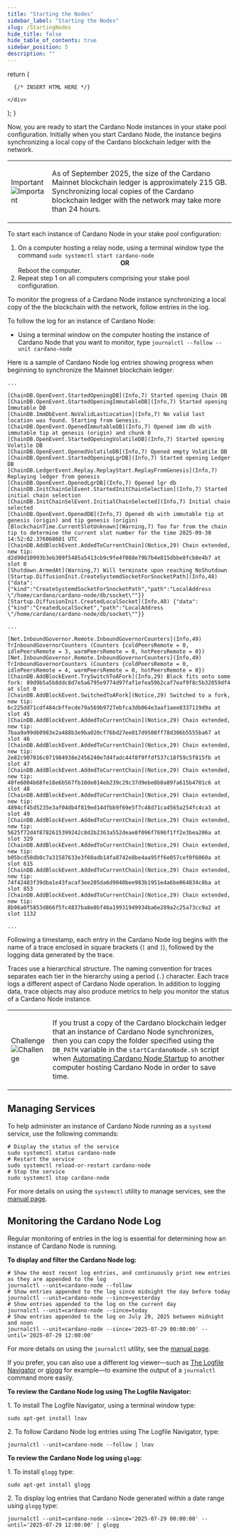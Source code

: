 ```yaml
---
title: "Starting the Nodes"
sidebar_label: "Starting the Nodes"
slug: /StartingNodes
hide_title: false
hide_table_of_contents: true
sidebar_position: 5
description: ""
---
```



  return (
    <div>

      {/* INSERT HTML HERE */}

    </div>
  );
}

<!-- <HTMLContent /> -->

Now, you are ready to start the Cardano Node instances in your stake pool configuration. Initially when you start Cardano Node, the instance begins synchronizing a local copy of the Cardano blockchain ledger with the network.

<table class="box">
  <tbody>
    <tr>
      <td class="boxLabel"><p class="boxLabel">Important<br /><img src="img/BoxImportant.png" alt="Important" /></p></td>
      <td class="boxText"><p class="boxText">As of September 2025, the size of the Cardano Mainnet blockchain ledger is approximately 215 GB. Synchronizing local copies of the Cardano blockchain ledger with the network may take more than 24 hours.</p></td>
    </tr>
  </tbody>
</table>

<p class="pi">To start each instance of Cardano Node in your stake pool configuration:</p>

<ol>
  <li>On a computer hosting a relay node, using a terminal window type the command <code>sudo systemctl start cardano-node</code><center><strong>OR</strong></center>Reboot the computer.</li>
  <li>Repeat step 1 on all computers comprising your stake pool configuration.</li>
</ol>

To monitor the progress of a Cardano Node instance synchronizing a local copy of the the blockchain with the network, follow entries in the log.

<p class="pi">To follow the log for an instance of Cardano Node:</p>

<ul class="ss">
  <li>Using a terminal window on the computer hosting the instance of Cardano Node that you want to monitor, type <code>journalctl --follow --unit cardano-node</code></li>
</ul>


Here is a sample of Cardano Node log entries showing progress when beginning to synchronize the Mainnet blockchain ledger:
```
...

[ChainDB.OpenEvent.StartedOpeningDB](Info,7) Started opening Chain DB
[ChainDB.OpenEvent.StartedOpeningImmutableDB](Info,7) Started opening Immutable DB
[ChainDB.ImmDbEvent.NoValidLastLocation](Info,7) No valid last location was found. Starting from Genesis.
[ChainDB.OpenEvent.OpenedImmutableDB](Info,7) Opened imm db with immutable tip at genesis (origin) and chunk 0
[ChainDB.OpenEvent.StartedOpeningVolatileDB](Info,7) Started opening Volatile DB
[ChainDB.OpenEvent.OpenedVolatileDB](Info,7) Opened empty Volatile DB
[ChainDB.OpenEvent.StartedOpeningLgrDB](Info,7) Started opening Ledger DB
[ChainDB.LedgerEvent.Replay.ReplayStart.ReplayFromGenesis](Info,7) Replaying ledger from genesis
[ChainDB.OpenEvent.OpenedLgrDB](Info,7) Opened lgr db
[ChainDB.InitChainSelEvent.StartedInitChainSelection](Info,7) Started initial chain selection
[ChainDB.InitChainSelEvent.InitialChainSelected](Info,7) Initial chain selected
[ChainDB.OpenEvent.OpenedDB](Info,7) Opened db with immutable tip at genesis (origin) and tip genesis (origin)
[BlockchainTime.CurrentSlotUnknown](Warning,7) Too far from the chain tip to determine the current slot number for the time 2025-09-30 14:52:02.376068601 UTC
[ChainDB.AddBlockEvent.AddedToCurrentChain](Notice,29) Chain extended, new tip: d2d90d10993b3eb309f5485a5413cb9c9fe4f088e79b7b4e815dbbe8fcb8e4b7 at slot 0
[Shutdown.ArmedAt](Warning,7) Will terminate upon reaching NoShutdown
[Startup.DiffusionInit.CreateSystemdSocketForSnocketPath](Info,48) {"data":{"kind":"CreateSystemdSocketForSnocketPath","path":"LocalAddress \"/home/cardano/cardano-node/db/socket\""}}
[Startup.DiffusionInit.CreatedLocalSocket](Info,48) {"data":{"kind":"CreatedLocalSocket","path":"LocalAddress \"/home/cardano/cardano-node/db/socket\""}}

...

[Net.InboundGovernor.Remote.InboundGovernorCounters](Info,49) TrInboundGovernorCounters (Counters {coldPeersRemote = 0, idlePeersRemote = 3, warmPeersRemote = 0, hotPeersRemote = 0})
[Net.InboundGovernor.Remote.InboundGovernorCounters](Info,49) TrInboundGovernorCounters (Counters {coldPeersRemote = 0, idlePeersRemote = 4, warmPeersRemote = 0, hotPeersRemote = 0})
[ChainDB.AddBlockEvent.TrySwitchToAFork](Info,29) Block fits onto some fork: 89d9b5a5b8ddc8d7e5a6795e9774d97faf1efea59b2caf7eaf9f8c5b32059df4 at slot 0
[ChainDB.AddBlockEvent.SwitchedToAFork](Notice,29) Switched to a fork, new tip: 6c225dd71cdf484cbffecde79a569b9727ebfca3db064e3aaf1aee8337119d9a at slot 45
[ChainDB.AddBlockEvent.AddedToCurrentChain](Notice,29) Chain extended, new tip: 7baa9a99d60983e2a488b3e9ba020cf76bd27ee017d9508ff78d306b5555ba67 at slot 46
[ChainDB.AddBlockEvent.AddedToCurrentChain](Notice,29) Chain extended, new tip: 2e82c907016c071984938e2456240e7d4fadc44f8f9ffdf537c18f59c5f815fb at slot 47
[ChainDB.AddBlockEvent.AddedToCurrentChain](Notice,29) Chain extended, new tip: 40fe6004b68fe18e6b567fb10de014eb239c29c37d9ebe8b0a89fa615b4701c6 at slot 48
[ChainDB.AddBlockEvent.AddedToCurrentChain](Notice,29) Chain extended, new tip: 4894cf45d5235e3af04db4f819ed14dfbb9f69e5f7c48d71ca4565a254fc4ca3 at slot 49
[ChainDB.AddBlockEvent.AddedToCurrentChain](Notice,29) Chain extended, new tip: 5625f72d4f8782615399242c8d2b2363a552deae8f096f7696f1ff2e3bea206a at slot 329
[ChainDB.AddBlockEvent.AddedToCurrentChain](Notice,29) Chain extended, new tip: b05bcd58db0c7a31587633e3f60adb14fa8742e8be4aa95ff6e057cef0f6060a at slot 615
[ChainDB.AddBlockEvent.AddedToCurrentChain](Notice,29) Chain extended, new tip: 74f42483f39dba1e43facaf3ee205da6d9040bee983b1951e4a6be064834c8ba at slot 853
[ChainDB.AddBlockEvent.AddedToCurrentChain](Notice,29) Chain extended, new tip: 8b96a0f5853d866f5fc4837ba8e0bf46a19931949934ba6e289a2c25a73cc9a2 at slot 1132

...
```

Following a timestamp, each entry in the Cardano Node log begins with the name of a trace enclosed in square brackets (`[` and `]`), followed by the logging data generated by the trace.

Traces use a hierarchical structure. The naming convention for traces separates each tier in the hierarchy using a period (`.`) character. Each trace logs a different aspect of Cardano Node operation. In addition to logging data, trace objects may also produce metrics to help you monitor the status of a Cardano Node instance.

<!-- September 30, 2025 - The preceeding two paragraphs are accurate for log files that Cardano Tracer generates, as well as log files generated without using Cardano Tracer. -->

<table class="box">
  <tbody>
    <tr>
      <td class="boxLabel"><p class="boxLabel">Challenge<br /><img src="img/BoxChallenge.png" alt="Challenge" /></p></td>
      <td class="boxText"><p class="boxText">If you trust a copy of the Cardano blockchain ledger that an instance of Cardano Node synchronizes, then you can copy the folder specified using the <code>DB_PATH</code> variable in the <code>startCardanoNode.sh</code> script when <a href="AutomatingStartup">Automating Cardano Node Startup</a> to another computer hosting Cardano Node in order to save time.</p></td>
    </tr>
  </tbody>
</table>

## Managing Services

To help administer an instance of Cardano Node running as a `systemd` service, use the following commands:
```
# Display the status of the service
sudo systemctl status cardano-node
# Restart the service
sudo systemctl reload-or-restart cardano-node
# Stop the service
sudo systemctl stop cardano-node
```

For more details on using the `systemctl` utility to manage services, see the [manual page](https://man7.org/linux/man-pages/man1/systemctl.1.html).

## Monitoring the Cardano Node Log

Regular monitoring of entries in the log is essential for determining how an instance of Cardano Node is running.

**To display and filter the Cardano Node log:**
```
# Show the most recent log entries, and continuously print new entries as they are appended to the log
journalctl --unit=cardano-node --follow
# Show entries appended to the log since midnight the day before today
journalctl --unit=cardano-node --since=yesterday
# Show entries appended to the log on the current day
journalctl --unit=cardano-node --since=today
# Show entries appended to the log on July 29, 2025 between midnight and noon
journalctl --unit=cardano-node --since='2025-07-29 00:00:00' --until='2025-07-29 12:00:00'
```

For more details on using the `journalctl` utility, see the [manual page](https://man7.org/linux/man-pages/man1/journalctl.1.html).

If you prefer, you can also use a different log viewer—such as [The Logfile Navigator](https://lnav.org/) or [glogg](https://glogg.bonnefon.org/) for example—to examine the output of a `journalctl` command more easily.

**To review the Cardano Node log using The Logfile Navigator:**

1\. To install The Logfile Navigator, using a terminal window type:
```
sudo apt-get install lnav
```

2\. To follow Cardano Node log entries using The Logfile Navigator, type:
```
journalctl --unit=cardano-node --follow | lnav
```

**To review the Cardano Node log using `glogg`:**

1\. To install `glogg` type:
```
sudo apt-get install glogg
```

2\. To display log entries that Cardano Node generated within a date range using `glogg` type:
```
journalctl --unit=cardano-node --since='2025-07-29 00:00:00' --until='2025-07-29 12:00:00' | glogg
```


